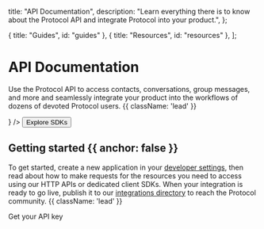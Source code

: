 
  title: "API Documentation",
  description:
    "Learn everything there is to know about the Protocol API and integrate Protocol into your product.",
};

  { title: "Guides", id: "guides" },
  { title: "Resources", id: "resources" },
];

<HeroPattern />

# API Documentation

Use the Protocol API to access contacts, conversations, group messages, and more and seamlessly integrate your product into the workflows of dozens of devoted Protocol users. {{ className: 'lead' }}

<div className="not-prose mb-16 mt-6 flex gap-3">
  <Link href="/quickstart">
    <ButtonClass name="Quickstart" righticon={<ArrowRightIcon width={16} height={16}/>} />
  </Link>
  <Link href="/sdks">
    <Button variant="outline" className="!rounded-full !py-1">
      Explore SDKs
    </Button>
  </Link>
</div>

## Getting started {{ anchor: false }}

To get started, create a new application in your [developer settings](#), then read about how to make requests for the resources you need to access using our HTTP APIs or dedicated client SDKs. When your integration is ready to go live, publish it to our [integrations directory](#) to reach the Protocol community. {{ className: 'lead' }}

<div className="not-prose">
  <Link
    href="/sdks"
    className="text-primary-500 hover:text-primary-600 dark:text-primary-400 dark:hover:text-primary-300 flex w-max items-center gap-1.5 font-semibold transition-all"
  >
    <Text>Get your API key</Text>
    <ArrowRightIcon width={16} height={16}/>
  </Link>
</div>

<Guides />

<Resources />
